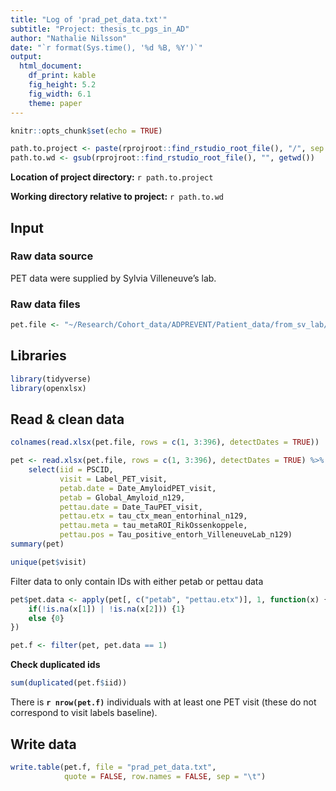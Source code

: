 ```yaml
---
title: "Log of 'prad_pet_data.txt'" 
subtitle: "Project: thesis_tc_pgs_in_AD"
author: "Nathalie Nilsson"
date: "`r format(Sys.time(), '%d %B, %Y')`"
output: 
  html_document: 
    df_print: kable
    fig_height: 5.2
    fig_width: 6.1
    theme: paper
---
```


```r
knitr::opts_chunk$set(echo = TRUE)
```

```r
path.to.project <- paste(rprojroot::find_rstudio_root_file(), "/", sep = "")
path.to.wd <- gsub(rprojroot::find_rstudio_root_file(), "", getwd())
```
**Location of project directory:** `r path.to.project`

**Working directory relative to project:** `r path.to.wd`

## Input

### Raw data source
PET data were supplied by Sylvia Villeneuve's lab. 

### Raw data files
```r
pet.file <- "~/Research/Cohort_data/ADPREVENT/Patient_data/from_sv_lab/Amyloid_tau_PET_Nathalie.xlsx"
```

## Libraries
```r
library(tidyverse)
library(openxlsx)
```

## Read & clean data
```r
colnames(read.xlsx(pet.file, rows = c(1, 3:396), detectDates = TRUE))

pet <- read.xlsx(pet.file, rows = c(1, 3:396), detectDates = TRUE) %>%
    select(iid = PSCID, 
           visit = Label_PET_visit, 
           petab.date = Date_AmyloidPET_visit, 
           petab = Global_Amyloid_n129, 
           pettau.date = Date_TauPET_visit,
           pettau.etx = tau_ctx_mean_entorhinal_n129, 
           pettau.meta = tau_metaROI_RikOssenkoppele, 
           pettau.pos = Tau_positive_entorh_VilleneuveLab_n129)
summary(pet)

unique(pet$visit) 
```

Filter data to only contain IDs with either petab or pettau data
```r
pet$pet.data <- apply(pet[, c("petab", "pettau.etx")], 1, function(x) {
    if(!is.na(x[1]) | !is.na(x[2])) {1}
    else {0}
})

pet.f <- filter(pet, pet.data == 1)
```

**Check duplicated ids**
```r
sum(duplicated(pet.f$iid))
```

There is **`r nrow(pet.f)`** individuals with at least one PET visit (these do not correspond to visit labels baseline).

## Write data
```r
write.table(pet.f, file = "prad_pet_data.txt", 
            quote = FALSE, row.names = FALSE, sep = "\t")
```

